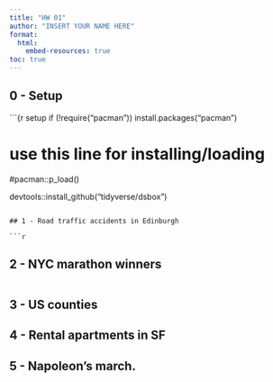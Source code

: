 ```yaml
---
title: "HW 01"
author: "INSERT YOUR NAME HERE"
format: 
  html:
    embed-resources: true
toc: true
---
```


## 0 - Setup

```{r setup
if (!require("pacman")) 
  install.packages("pacman")

# use this line for installing/loading
#pacman::p_load() 

devtools::install_github("tidyverse/dsbox")
```

## 1 - Road traffic accidents in Edinburgh

```r

```

## 2 - NYC marathon winners

```r

```

## 3 - US counties


## 4 - Rental apartments in SF


## 5 - Napoleon’s march.
